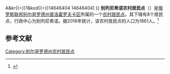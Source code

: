 {{Infobox Settlement
| official_name = 别列尼希诺农村居民点
| native_name = Беленихинское сельское поселение
| settlement_type = [[农村居民点|农村居民点]]
| subdivision_type = [[国家|国家]]
| subdivision_type1 = [[州_(俄罗斯)|州]]
| subdivision_type2 = [[区_(苏联)|区]]
| subdivision_name = {{RUS}}
| subdivision_name1 = [[别尔哥罗德州|别尔哥罗德州]]
| subdivision_name2 = [[普洛霍罗夫卡区|普洛霍罗夫卡区]]
| seat_type = 行政中心
| seat = 别列尼希诺
| population_as_of=2016
| population_footnotes = <ref name=stat />
| population_total = 1861
| coordinates_display = inline,title
| latd = 50 | latm = 56 | lats = 26 | latNS = N
| longd = 36 | longm = 37 | longs = 25 | longEW = E
| timezone = [[莫斯科时间|MSK]]
| utc_offset = +3
| blank_name = [[俄罗斯市政土地区划代码|OKTMO编码]]
| blank_info = [http://classif.spb.ru/classificators/view/tma.php?st{{=}}A&kr{{=}}1&kod{{=}}14646404 14646404]
}}
'''别列尼希诺农村居民点'''（{{lang-ru|Беленихинское сельское поселение}}）是[[俄罗斯联邦|俄罗斯联邦]][[别尔哥罗德州|别尔哥罗德州]][[普洛霍罗夫卡区|普洛霍罗夫卡区]]所属的一个[[农村居民点|农村居民点]]。其下辖有8个居民点，行政中心为别列尼希诺。据2016年统计，该农村居民点的人口为1861人。<ref name=stat>{{cite web |url=http://www.gubkinadm.ru/gorod/images/stories/foto/okrug/pasportggo.rar |title=Паспорт Губкинского городского округа на 1 января 2016 года |accessdate=2016-02-02 |archiveurl=https://www.webcitation.org/6ezlnsjoC?url=http://www.gubkinadm.ru/gorod/images/stories/foto/okrug/pasportggo.rar |archivedate=2016-02-02 |language=ru |deadurl=yes }}</ref>

== 参考文献 ==
{{reflist}}

{{Russia-stub}}

[[Category:别尔哥罗德州农村居民点|Category:别尔哥罗德州农村居民点]]